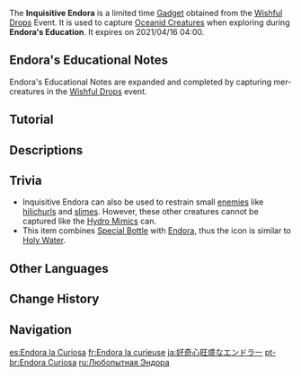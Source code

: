 {{About|the event gadget obtained during the [[Wishful Drops]] event|the commemorative variant|Endora}}
{{Item Infobox
|id           = 220022
|image        = Item Inquisitive Endora.png
|type         = Event Items
|invCategory  = Gadgets
|quality      = 4
|effect       = Replaces the player's [[Elemental Skill]] with Endora's Bubble Spit ability.
|description  = A strange Lochfolk larva, filled with curiosity about the world at large.<br>Lochfolk specialize in shifting into watery shapes and can meld with other water bodies to synchronize emotions and knowledge alike. Endora is still small, and Endora is very curious. Endora can spit out bubbles to meld with other beings of water, through which she shall learn everything.
|source1      = [[Wishful Drops]] Event
|event        = Wishful Drops
|reusable     = Yes
|usage        = Quick Use
|memento       = No
}}
The '''Inquisitive Endora''' is a limited time [[Gadget]] obtained from the [[Wishful Drops]] Event. It is used to capture [[Hydro Mimics|Oceanid Creatures]] when exploring during '''Endora's Education'''. It expires on 2021/04/16 04:00.

==Endora's Educational Notes==
Endora's Educational Notes are expanded and completed by capturing mer-creatures in the [[Wishful Drops]] event.

{{Quote|Want to grow quickly. Want to find Rhodeia.<br><br>A child. New life, like Endora. A child's mission is to grow. To grow? I thought it was to see the world.<br><br>Love. For Oceanids, this is to meld together as one. There will be no division then. That is why Oceanids need no learning or thoughts of their own. All that is needed is love.<br><br>It seems that Oceanids cannot love others, for others will only drown in the embrace of pure waters. So they disguise themselves as the dreams of young children, and withdraw from the lives of all other people.<br><br>Every day, a child takes a stumbling step forward. Every day, a stream flows into the sea.<br><br>Love, that is our destiny. But I still have a whole world left to see.|Endora}}

==Tutorial==
{{Transclude|Wishful Drops|Tutorial}}

==Descriptions==
{{Description|A strange little life-form who claims to have traveled here from the [[Fontaine|nation of Water]].|Endora's Education, Event description page}}

==Trivia==
*Inquisitive Endora can also be used to restrain small [[enemies]] like [[hilichurls]] and [[slimes]]. However, these other creatures cannot be captured like the [[Hydro Mimics]] can.
*This item combines [[Special Bottle]] with [[Endora]], thus the icon is similar to [[Holy Water]].

==Other Languages==
{{Other Languages
|en      = Inquisitive Endora
|zhs     = 好奇的嫣朵拉
|zhs_rm  = Hàoqí de Yānduǒlā
|zht     = 好奇的嫣朵拉
|zht_rm  = Hàoqí de Yānduǒlā
|zh_tl   = Curious Endora
|ja      = 好奇心旺盛なエンドラー
|ja_rm   = Koukishin'ousei-na Endoraa
|ja_tl   = Endora Brimming with Curiosity
|ko      = 호기심 많은 엔도라
|ko_tl   = Inquisitive Endora
|es      = Endora la Curiosa
|es_tl   = Endora the Curious
|fr      = Endora la curieuse
|fr_tl   = Endora the Curious
|ru      = Любопытная Эндора
|ru_tl   = Curious Endora
|th      = Endora ขี้สงสัย
|th_rm   = 
|th_tl   = 
|vi      = Endora Hiếu Kỳ
|vi_tl   = Curious Endora
|de      = Wissbegierige Endora
|de_tl   = Inquisitive Endora
|id      = Inquisitive Endora
|pt      = Endora Curiosa
|pt_tl   = 
}}

==Change History==
{{Change History|1.4}}

==Navigation==
{{Gadget Navbox}}

[[es:Endora la Curiosa]]
[[fr:Endora la curieuse]]
[[ja:好奇心旺盛なエンドラー]]
[[pt-br:Endora Curiosa]]
[[ru:Любопытная Эндора]]